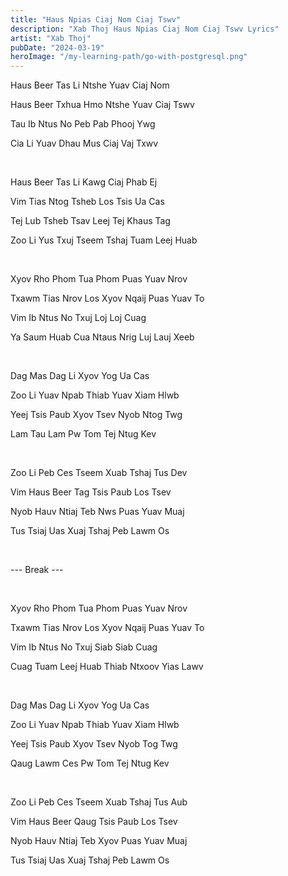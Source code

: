 ```yaml
---
title: "Haus Npias Ciaj Nom Ciaj Tswv"
description: "Xab Thoj Haus Npias Ciaj Nom Ciaj Tswv Lyrics"
artist: "Xab Thoj"
pubDate: "2024-03-19"
heroImage: "/my-learning-path/go-with-postgresql.png"
---
```


Haus Beer Tas Li Ntshe Yuav Ciaj Nom

Haus Beer Txhua Hmo Ntshe Yuav Ciaj Tswv

Tau Ib Ntus No Peb Pab Phooj Ywg

Cia Li Yuav Dhau Mus Ciaj Vaj Txwv

<br />

Haus Beer Tas Li Kawg Ciaj Phab Ej

Vim Tias Ntog Tsheb Los Tsis Ua Cas

Tej Lub Tsheb Tsav Leej Tej Khaus Tag

Zoo Li Yus Txuj Tseem Tshaj Tuam Leej Huab

<br />

Xyov Rho Phom Tua Phom Puas Yuav Nrov

Txawm Tias Nrov Los Xyov Nqaij Puas Yuav To

Vim Ib Ntus No Txuj Loj Loj Cuag

Ya Saum Huab Cua Ntaus Nrig Luj Lauj Xeeb

<br />

Dag Mas Dag Li Xyov Yog Ua Cas

Zoo Li Yuav Npab Thiab Yuav Xiam Hlwb

Yeej Tsis Paub Xyov Tsev Nyob Ntog Twg

Lam Tau Lam Pw Tom Tej Ntug Kev

<br />

Zoo Li Peb Ces Tseem Xuab Tshaj Tus Dev

Vim Haus Beer Tag Tsis Paub Los Tsev

Nyob Hauv Ntiaj Teb Nws Puas Yuav Muaj

Tus Tsiaj Uas Xuaj Tshaj Peb Lawm Os

<br />

--- Break ---

<br />

Xyov Rho Phom Tua Phom Puas Yuav Nrov

Txawm Tias Nrov Los Xyov Nqaij Puas Yuav To

Vim Ib Ntus No Txuj Siab Siab Cuag

Cuag Tuam Leej Huab Thiab Ntxoov Yias Lawv

<br />

Dag Mas Dag Li Xyov Yog Ua Cas

Zoo Li Yuav Npab Thiab Yuav Xiam Hlwb

Yeej Tsis Paub Xyov Tsev Nyob Tog Twg

Qaug Lawm Ces Pw Tom Tej Ntug Kev

<br />

Zoo Li Peb Ces Tseem Xuab Tshaj Tus Aub

Vim Haus Beer Qaug Tsis Paub Los Tsev

Nyob Hauv Ntiaj Teb Xyov Puas Yuav Muaj

Tus Tsiaj Uas Xuaj Tshaj Peb Lawm Os
